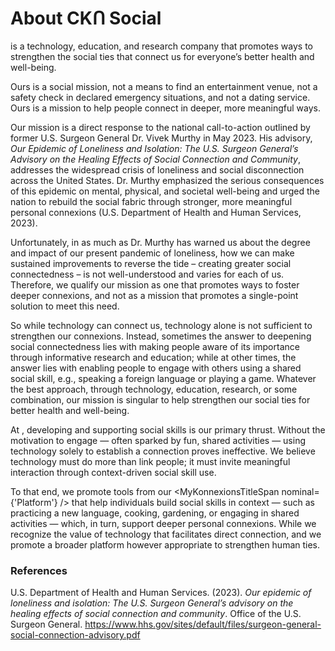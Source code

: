 
<h1 className="brand-red">About <span className="brand">CK</span>Ո Social</h1>

<MyKonnexionsTitleSpan fontSizeInRem={1} nominal="Social" /> is a technology, education, and research company that promotes ways to strengthen the social ties that connect us for everyone’s better health and well-being.

Ours is a social mission, not a means to find an entertainment venue, not a safety check in declared emergency situations, and not a dating service. Ours is a mission to help people connect in deeper, more meaningful ways. 

Our mission is a direct response to the national call-to-action outlined by former U.S. Surgeon General Dr. Vivek Murthy in May 2023. His advisory, *Our Epidemic of Loneliness and Isolation: The U.S. Surgeon General’s Advisory on the Healing Effects of Social Connection and Community*, addresses the widespread crisis of loneliness and social disconnection across the United States. Dr. Murthy emphasized the serious consequences of this epidemic on mental, physical, and societal well-being and urged the nation to rebuild the social fabric through stronger, more meaningful personal connexions  (U.S. Department of Health and Human Services, 2023).

Unfortunately, in as much as Dr. Murthy has warned us about the degree and impact of our present pandemic of loneliness, how we can make sustained improvements to reverse the tide – creating greater social connectedness – is not well-understood and varies for each of us. Therefore, we qualify our mission as one that promotes ways to foster deeper connexions, and not as a mission that promotes a single-point solution to meet this need.

So while technology can connect us, technology alone is not sufficient to strengthen our connexions. Instead, sometimes the answer to deepening social connectedness lies with making people aware of its importance through informative research and education; while at other times, the answer lies with enabling people to engage with others using a shared social skill, e.g., speaking a foreign language or playing a game. Whatever the best approach, through technology, education, research, or some combination, our mission is singular to help strengthen our social ties for better health and well-being.

At <MyKonnexionsTitleSpan />, developing and supporting social skills is our primary thrust. Without the motivation to engage — often sparked by fun, shared activities — using technology solely to establish a connection proves ineffective. We believe technology must do more than link people; it must invite meaningful interaction through context-driven social skill use.

To that end, we promote tools from our <MyKonnexionsTitleSpan nominal={'Platform'} /> that help individuals build social skills in context — such as practicing a new language, cooking, gardening, or engaging in shared activities — which, in turn, support deeper personal connexions. While we recognize the value of technology that facilitates direct connection, and we promote a broader platform however appropriate to strengthen human ties. 

### References

U.S. Department of Health and Human Services. (2023). *Our epidemic of loneliness and isolation: The U.S. Surgeon General’s advisory on the healing effects of social connection and community*. Office of the U.S. Surgeon General. https://www.hhs.gov/sites/default/files/surgeon-general-social-connection-advisory.pdf
